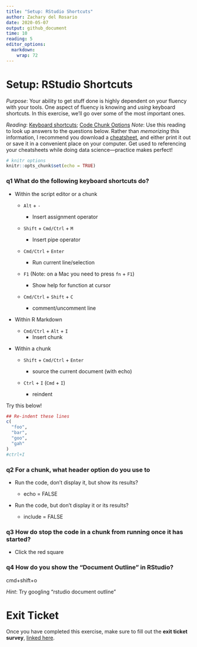```yaml
---
title: "Setup: RStudio Shortcuts"
author: Zachary del Rosario
date: 2020-05-07
output: github_document
time: 10
reading: 5
editor_options: 
  markdown: 
    wrap: 72
---
```


# Setup: RStudio Shortcuts

*Purpose*: Your ability to get stuff done is highly dependent on your
fluency with your tools. One aspect of fluency is knowing and *using*
keyboard shortcuts. In this exercise, we'll go over some of the most
important ones.

*Reading*: [Keyboard
shortcuts](https://support.rstudio.com/hc/en-us/articles/200711853-Keyboard-Shortcuts);
[Code Chunk Options](https://rmarkdown.rstudio.com/lesson-3.html)
*Note*: Use this reading to look up answers to the questions below.
Rather than *memorizing* this information, I recommend you download a
[cheatsheet](https://rstudio.com/wp-content/uploads/2016/01/rstudio-IDE-cheatsheet.pdf),
and either print it out or save it in a convenient place on your
computer. Get used to referencing your cheatsheets while doing data
science---practice makes perfect!

```r
# knitr options
knitr::opts_chunk$set(echo = TRUE)
```

### **q1** What do the following keyboard shortcuts do?

-   Within the script editor or a chunk

    -   `Alt` + `-`

        -   Insert assignment operator

    -   `Shift` + `Cmd/Ctrl` + `M`

        -   Insert pipe operator

    -   `Cmd/Ctrl` + `Enter`

        -   Run current line/selection

    -   `F1` (Note: on a Mac you need to press `fn` + `F1`)

        -   Show help for function at cursor

    -   `Cmd/Ctrl` + `Shift` + `C`

        -   comment/uncomment line

-   Within R Markdown

    -   `Cmd/Ctrl` + `Alt` + `I`
        -   Insert chunk

-   Within a chunk

    -   `Shift` + `Cmd/Ctrl` + `Enter`

        -   source the current document (with echo)

    -   `Ctrl` + `I` (`Cmd` + `I`)

        -   reindent

Try this below!

```r
## Re-indent these lines
c(
  "foo",
  "bar",
  "goo",
  "gah"
)
#ctrl+I
```

### **q2** For a chunk, what header option do you use to

-   Run the code, don't display it, but show its results?

    -   echo = FALSE

-   Run the code, but don't display it or its results?

    -   include = FALSE

### **q3** How do stop the code in a chunk from running once it has started?

-   Click the red square

### **q4** How do you show the "Document Outline" in RStudio?

cmd+shift+o

*Hint*: Try googling "rstudio document outline"

<!-- include-exit-ticket -->

# Exit Ticket

<!-- -------------------------------------------------- -->

Once you have completed this exercise, make sure to fill out the **exit
ticket survey**, [linked
here](https://docs.google.com/forms/d/e/1FAIpQLSeuq2LFIwWcm05e8-JU84A3irdEL7JkXhMq5Xtoalib36LFHw/viewform?usp=pp_url&entry.693978880=e-setup04-rstudio-shortcuts-assignment.Rmd).
